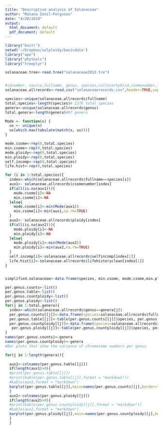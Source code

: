 ```yaml
---
title: "Descriptive analysis of Solanaceae"
author: "Rosana Zenil-Ferguson"
date: "4/20/2018"
output:
  html_document: default
  pdf_document: default
---
```

```r
library("knitr")
setwd('~/Dropbox/solploidy/basicdata')
library("ape")
library("phytools")
library("treeplyr")

solanaceae.tree<-read.tree("solanaceae2013.tre")


#idnumber, source,fullname, genus, species,cultivarhybrid,csomenumber,lifehistoryclean, ploidy #selfincomp, ploidybyZF
solanaceae.allrecords<-read.csv("solanaceaerecords.csv",header=TRUE,sep=",", stringsAsFactors=FALSE, na.strings="")

species<-unique(solanaceae.allrecords$fullname)
total.species<-length(species)# 2278 total species
genera<-unique(solanaceae.allrecords$genus)
total.genera<-length(genera)#97 genera

Mode <- function(x) {
  ux <- unique(x)
  ux[which.max(tabulate(match(x, ux)))]
}

mode.csome<-rep(0,total.species)
min.csome<-rep(0,total.species)
mode.ploidy<-rep(0,total.species)
min.ploidy<-rep(0,total.species)
self.incomp<-rep(0,total.species)
life.hist<-rep(0,total.species)

for (i in 1:total.species){
  index<-which(solanaceae.allrecords$fullname==species[i])
  aux1<- solanaceae.allrecords$csomenumber[index]
  if(all(is.na(aux1))){
    mode.csome[i]<-NA
    min.csome[i]<-NA
  }else{
    mode.csome[i]<-min(Mode(aux1))
    min.csome[i]<-min(aux1,na.rm=TRUE)
  }
  aux2<- solanaceae.allrecords$ploidy[index]
  if(all(is.na(aux2))){
    mode.ploidy[i]<-NA
    min.ploidy[i]<-NA
  }else{
    mode.ploidy[i]<-min(Mode(aux2))
    min.ploidy[i]<-min(aux2,na.rm=TRUE)
  }
  self.incomp[i]<-solanaceae.allrecords$selfincomp[index[1]]
  life.hist[i]<-solanaceae.allrecords$lifehistoryclean[index[1]]
}


simplified.solanaceae<-data.frame(species, min.csome, mode.csome,min.ploidy,mode.ploidy,self.incomp, life.hist)

per.genus.counts<-list()
per.genus.table<-list()
per.genus.countploidy<-list()
per.genus.ploidy<-list()
for(j in 1:total.genera){
  index<-which(solanaceae.allrecords$genus==genera[j])
  per.genus.counts[[j]]<-data.frame(species=solanaceae.allrecords$fullname[index], csome.number=solanaceae.allrecords$csomenumber[index])
  per.genus.table[[j]]<-table(per.genus.counts[[j]]$species, per.genus.counts[[j]]$csome.number)
  per.genus.countploidy[[j]]<-data.frame(species=solanaceae.allrecords$fullname[index], ploidy=solanaceae.allrecords$ploidy[index])
   per.genus.ploidy[[j]]<-table(per.genus.countploidy[[j]]$species, per.genus.countploidy[[j]]$ploidy)
}
names(per.genus.counts)<-genera
names(per.genus.countploidy)<-genera
#Bar plots that show the variance of chromosome numbers per genus

for(j in 1:length(genera)){
  
  aux1<-colnames(per.genus.table[[j]])
  if(length(aux1)>0){
  #print(per.genus.table[[j]])
  #print(kable(per.genus.table[[j]],format = "markdown"))
  #kable(aux2,format = "markdown")
  barplot(per.genus.table[[j]],main=names(per.genus.counts)[j],border="white")
  }
  aux2<-colnames(per.genus.ploidy[[j]])
  if(length(aux2)>0){
  #print(kable(per.genus.countploidy[[j]],format = "markdown"))
  #kable(aux2,format = "markdown")
  barplot(per.genus.ploidy[[j]],main=names(per.genus.countploidy)[j],border="white")
  }
  }







```
